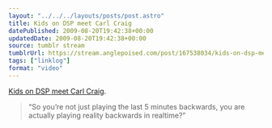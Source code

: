 ```yaml
---
layout: "../../../layouts/posts/post.astro"
title: Kids on DSP meet Carl Craig
datePublished: 2009-08-20T19:42:38+00:00
updatedDate: 2009-08-20T19:42:38+00:00
source: tumblr stream
tumblrUrl: https://stream.anglepoised.com/post/167538034/kids-on-dsp-meet-carl-craig-so-youre-not-just
tags: ["linklog"]
format: "video"
---
```



<YouTube id="https://www.youtube.com/watch?v=EQNjiK9XCmo" />

[Kids on DSP meet Carl Craig][1].

> “So you’re not just playing the last 5 minutes backwards, you are actually playing reality backwards in realtime?”

[1]: https://www.youtube.com/watch?v=EQNjiK9XCmo
